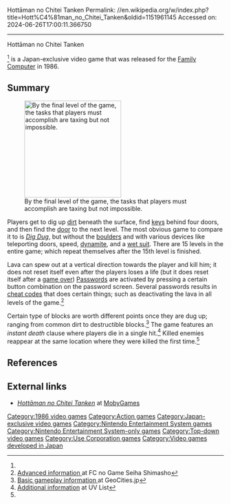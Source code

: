 Hottāman no Chitei Tanken
Permalink: //en.wikipedia.org/w/index.php?title=Hott%C4%81man_no_Chitei_Tanken&oldid=1151961145
Accessed on: 2024-06-26T17:00:11.366750



------
Hottāman no Chitei Tanken
{{Infobox video game
|title = Hottāman no Chitei Tanken
|image = TankenNESBoxShot.jpg
|caption = Cover art
|developer = 
|publisher = [[Use (company)|Use]]
|released = {{vgrelease|JP|December 6, 1986<ref>[http://www.gamefaqs.com/nes/578339-hottaman-no-chisoko-tanken/data ''Hottaman no Chisoko Tanken''] at [[GameFAQs]]</ref>}}
|genre = [[Action game|Action]]
|modes = [[Single-player video game|Single-player]]
|platforms = [[Nintendo Entertainment System|Family Computer]]
}}

{{nihongo|'''''Hottāman no Chitei Tanken'''''|ホッターマンの地底探検||lit. "Hottāman's Underground Exploration"}}<ref name="uvlist"/> is a Japan-exclusive video game that was released for the [[Nintendo Entertainment System|Family Computer]] in 1986.

==Summary==
[[File:HottmanNoChiteiTankenFamicomLevel15.png|225px|left|thumb|By the final level of the game, the tasks that players must accomplish are taxing but not impossible.]]

Players get to dig up [[dirt]] beneath the surface, find [[key (lock)|key]]s behind four doors, and then find the [[door]] to the next level. The most obvious game to compare it to is ''[[Dig Dug]]'', but without the [[boulder]]s and with various devices like teleporting doors, speed, [[dynamite]], and a [[wet suit]]. There are 15 levels in the entire game; which repeat themselves after the 15th level is finished.

Lava can spew out at a vertical direction towards the player and kill him; it does not reset itself even after the players loses a life (but it does reset itself after a [[game over]]) [[Password (video gaming)|Passwords]] are activated by pressing a certain button combination on the password screen. Several passwords results in [[cheat code]]s that does certain things; such as deactivating the lava in all levels of the game.<ref>[http://www25.atwiki.jp/famicomall/pages/422.html Advanced information {{in lang|ja}}] at FC no Game Seiha Shimasho</ref>

Certain type of blocks are worth different points once they are dug up; ranging from common dirt to destructible blocks.<ref>[http://www.geocities.jp/frnyanko/setsumei/famicom/hottaman/hottaman.html Basic gameplay information {{in lang|ja}}] at GeoCities.jp</ref> The game features an ''instant death'' clause where players die in a single hit.<ref name="uvlist">[http://www.uvlist.net/fr/game-157504-Hottaman+no+Chisoko+Tanken Additional information] at UV List</ref> Killed enemies reappear at the same location where they were killed the first time.<ref name="uvlist"/>

==References==
{{reflist}}

==External links==
*[http://www.mobygames.com/game/hottman-no-chitei-tanken ''Hottāman no Chitei Tanken''] at [[MobyGames]]

{{DEFAULTSORT:Hottaman no Chitei Tanken}}
[[Category:1986 video games]]
[[Category:Action games]]
[[Category:Japan-exclusive video games]]
[[Category:Nintendo Entertainment System games]]
[[Category:Nintendo Entertainment System-only games]]
[[Category:Top-down video games]]
[[Category:Use Corporation games]]
[[Category:Video games developed in Japan]]

{{action-videogame-stub}}